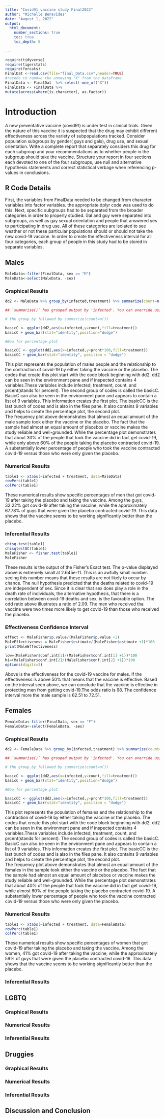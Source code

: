 ```yaml
---
title: "Covid91 vaccine study Final2022"
author: "Michelle Benavides"
date: "August 1, 2022"
output: 
  html_document:
    number_sections: true
    toc: true
    toc_depth: 5
 
---
```


```r
require(tidyverse)
require(tigerstats)
require(forcats)
FinalDat <-read.csv(file="final_Data.csv",header=TRUE)
#recode to remove the annoying "X" from the dataframe
FinalData <- FinalDat  %>% select(-one_of("X"))
FinalData <- FinalData %>%
mutate(across(where(is.character), as.factor))
```

# Introduction

A new  preventative vaccine (covid91) is under test in clinical trials. Given the nature of this vaccine it is suspected that the drug may exhibit different effectiveness across the variety of subpopulations tracked. Consider population subgroups by gender( guys and gals), drug use, and sexual orientation. Write a complete report that separately considers this drug for each subgroup and your recommendations as to whether people in the subgroup should take the vaccine. Structure your report in four sections each devoted to one of the four subgroups, use null and alternative hypothesis statements and correct statistical verbage when referencing p-values in conclusions.

## R Code Details

First, the variables from FinalData needed to be changed from character variables into factor variables. the appropriate dplyr code was used to do this. Next, specific subgroups had to be separated from the broader categories in order to properly studied. Gal and guy were separated into subgroups, as well as gay sexual orientation and people that answered yes to participating in drug use. All of these categories are isolated to see weather or not these particular populations should or should not take the new covid-19 vaccine. In order to create the effectiveness interval for all four categories, each group of people in this study had to be stored in separate variables.

## Males

```r
MaleData<-filter(FinalData, sex == "M")
MaleData<-select(MaleData, -sex)
```

### Graphical Results

```r
dd2 <- MaleData %>% group_by(infected,treatment) %>% summarize(count=n()) %>% mutate(prcnt=count/sum(count))

## `summarise()` has grouped output by 'infected'. You can override using the `.groups` argument.

# the group_by followed by summarize(count=n())

basicC <- ggplot(dd2,aes(x=infected,y=count,fill=treatment))
basicC + geom_bar(stat="identity",position="dodge")

#Now for percentage plot

basicCC <- ggplot(dd2,aes(x=infected,y=prcnt*100,fill=treatment)) 
basicCC + geom_bar(stat="identity", position = "dodge")
```

This plot represents the population of males people and the relationship to the contraction of covid-19 by either taking the vaccine or the placebo. The codes that create this plot start with the code block beginning with dd2. dd2 can be seen in the environment pane and if inspected contains 4 variables.These variables include infected, treatment, count, and prcent(stands for percent). The second group of codes is called the basicC. BasicC can also be seen in the environment pane and appears to contain a list of 9 variables. This information creates the first plot. The basicCC is the last bunch of codes and is also in the files pane. It also contains 9 variables and helps to create the percentage plot, the second plot.  
The frequency plot above demonstrates that almost an equal amount of the male sample took either the vaccine or the placebo. The fact that the sample had almost an equal amount of placebos or vaccine makes the study reliable and well-grounded. While the percentage plot demonstrates that about 30% of the people that took the vaccine did in fact get covid-19, while only above 60% of the people taking the placebo contracted covid-19. A substantially lower percentage of people who took the vaccine contracted covid-19 versus those who were only given the placebo.

### Numerical Results

```r
table1 <- xtabs(~infected + treatment, data=MaleData)
rowPerc(table1)
colPerc(table1)
```

These numerical results show specific percentages of men that got covid-19 after taking the placebo and taking the vaccine. Among the guys, 32.22% got covid-19 after taking the vaccine, while the approximately 67.78% of guys that were given the placebo contracted covid-19. This data shows that the vaccine seems to be working significantly better than the placebo. 

### Inferential Results

```r
chisq.test(table1)
chisqtestGC(table1)
MaleFisher <- fisher.test(table1)
MaleFisher
```

These results is the output of the Fisher’s Exact test. The p-value displayed above is extremely small at 2.645e-11. This is an awfully small number. seeing this number means that these results are not likely to occur by chance. The null hypothesis predicted that the deaths related to covid-19 are independent of sex. Since it is clear that sex does play a role in the death rate of individuals, the alternative hypothesis, that there is a correlation between covid-19 deaths and sex, is the favorable option. The odd ratio above illustrates a ratio of 2.09. The men who received tha vaccine were two times more likely to get covid-19 than those who received the placebo.

### Effectiveness Confidence Interval

```r
effect <- MaleFisher$p.value/(MaleFisher$p.value +1)
MaleEffectiveness = MaleFisher$estimate/(MaleFisher$estimate +1)*100
print(MaleEffectiveness)

low=(MaleFisher$conf.int[1]/(MaleFisher$conf.int[1] +1))*100
hi=(MaleFisher$conf.int[2]/(MaleFisher$conf.int[2] +1))*100
options(digits=2)
```


Above is the effectiveness for the covid-19 vaccine for males. If the effectiveness is above 50% that means that the vaccine is effective. Based on the interval seen above, we can conclude that the vaccine is effective in protecting men from getting covid-19.The odds ratio is 68. The confidence interval more the male sample is 62.51 to 72.51.

## Females

```r
FemaleData<-filter(FinalData, sex == "F")
FemaleData<-select(FemaleData, -sex)
```

### Graphical Results

```r
dd2 <- FemaleData %>% group_by(infected,treatment) %>% summarize(count=n()) %>% mutate(prcnt=count/sum(count))

## `summarise()` has grouped output by 'infected'. You can override using the `.groups` argument.

# the group_by followed by summarize(count=n())

basicC <- ggplot(dd2,aes(x=infected,y=count,fill=treatment))
basicC + geom_bar(stat="identity",position="dodge")

#Now for percentage plot

basicCC <- ggplot(dd2,aes(x=infected,y=prcnt*100,fill=treatment)) 
basicCC + geom_bar(stat="identity", position = "dodge")
```

This plot represents the population of females and the relationship to the contraction of covid-19 by either taking the vaccine or the placebo. The codes that create this plot start with the code block beginning with dd2. dd2 can be seen in the environment pane and if inspected contains 4 variables.These variables include infected, treatment, count, and prcent(stands for percent). The second group of codes is called the basicC. BasicC can also be seen in the environment pane and appears to contain a list of 9 variables. This information creates the first plot. The basicCC is the last bunch of codes and is also in the files pane. It also contains 9 variables and helps to create the percentage plot, the second plot.  
The frequency plot above demonstrates that almost an equal amount of the females in the sample took either the vaccine or the placebo. The fact that the sample had almost an equal amount of placebos or vaccine makes the study reliable and well-grounded. While the percentage plot demonstrates that about 40% of the people that took the vaccine did in fact get covid-19, while almost 60% of the people taking the placebo contracted covid-19. A substantially lower percentage of people who took the vaccine contracted covid-19 versus those who were only given the placebo.

### Numerical Results

```r
table1 <- xtabs(~infected + treatment, data=FemaleData)
rowPerc(table1)
colPerc(table1)
```

These numerical results show specific percentages of women that got covid-19 after taking the placebo and taking the vaccine. Among the women, 41% got covid-19 after taking the vaccine, while the approximately 59% of guys that were given the placebo contracted covid-19. This data shows that the vaccine seems to be working significantly better than the placebo. 

### Inferential Results


## LGBTQ

### Graphical Results

### Numerical Results

### Inferential Results


## Druggies

### Graphical Results

### Numerical Results

### Inferential Results

## Discussion and Conclusion
